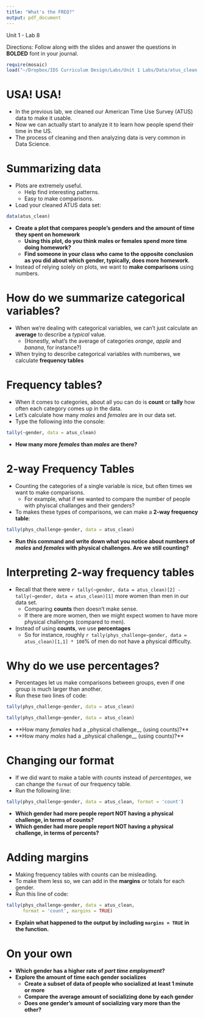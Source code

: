 ```yaml
---
title: "What's the FREQ?"
output: pdf_document
---
```


Unit 1 - Lab 8

Directions: Follow along with the slides and answer the questions in **BOLDED** font in your journal.

```r
require(mosaic)
load("~/Dropbox/IDS Curriculum Design/Labs/Unit 1 Labs/Data/atus_clean.RData")
```


USA! USA!
=========

- In the previous lab, we cleaned our American Time Use Survey (ATUS) data to make it usable.
- Now we can actually start to analyze it to learn how people spend their time in the US.
- The process of cleaning and then analyzing data is very common in Data Science.



Summarizing data
================

- Plots are extremely useful.
    - Help find interesting patterns.
    - Easy to make comparisons.
- Load your cleaned ATUS data set:
```r
data(atus_clean)
```
- **Create a plot that compares people's genders and the amount of time they spent on homework**
    - **Using this plot, do you think males or females spend more time doing homework?**
    - **Find someone in your class who came to the opposite conclusion as you did about which gender, typically, does more homework**.

- Instead of relying solely on plots, we want to **make comparisons** using numbers.


How do we summarize categorical variables?
=================================

- When we're dealing with categorical variables, we can't just calculate an **average** to describe a _typical_ value.
    - (Honestly, what's the average of categories _orange_, _apple_ and _banana_, for instance?)
- When trying to describe categorical variables with numberws, we calculate **frequency tables**

Frequency tables?
=================

- When it comes to categories, about all you can do is **count** or **tally** how often each category comes up in the data.
- Let's calculate how many _males_ and _females_ are in our data set.
- Type the following into the console:
```r
tally(~gender, data = atus_clean)
```
- **How many more _females_ than _males_ are there?**

2-way Frequency Tables
======================

- Counting the categories of a single variable is nice, but often times we want to make comparisons.
    - For example, what if we wanted to compare the number of people with phyiscal challanges and their genders?
- To makes these types of comparisons, we can make a **2-way frequency table**:
```r
tally(phys_challenge~gender, data = atus_clean)
```
- **Run this command and write down what you notice about numbers of _males_ and _females_ with physical challenges. Are we still counting?**

Interpreting 2-way frequency tables
===================================

- Recall that  there were `r tally(~gender, data = atus_clean)[2] - tally(~gender, data = atus_clean)[1]` more women than men in our data set.
    - Comparing **counts** then doesn't make sense.
    - If there are more women, then we might  expect women to have more physical challenges (compared to men).
- Instead of using **counts**, we use **percentages**
    - So for instance, roughly `r tally(phys_challenge~gender, data = atus_clean)[1,1] * 100`% of men do not have a physical difficulty.
    
Why do we use percentages?
==========================

- Percentages let us make comparisons between groups, even if one group is much larger than another.
- Run these two lines of code:

```r
tally(phys_challenge~gender, data = atus_clean)
```

```r
tally(phys_challenge~gender, data = atus_clean)
```

- **How many _females_ had a _physical challenge__ (using counts)?**
- **How many _males_ had a _physical challenge__ (using counts)?**

Changing our format
===================

- If we did want to make a table with _counts_ instead of _percentages_, we can change the `format` of our frequency table.
- Run the following line:
```r
tally(phys_challenge~gender, data = atus_clean, format = 'count')
```
- **Which gender had more people report NOT having a physical challenge, in terms of counts?**
- **Which gender had more people report NOT having a physical challenge, in terms of percents?**

Adding margins
==============

- Making frequency tables with counts can be misleading.
- To make them less so, we can add in the **margins** or totals for each gender.
- Run this line of code:
```r
tally(phys_challenge~gender, data = atus_clean, 
      format = 'count', margins = TRUE)
```
- **Explain what happened to the output by including `margins = TRUE` in the function.**


On your own
===========

- **Which gender has a higher rate of _part time employment_?**
- **Explore the amount of time each gender socializes**
    - **Create a subset of data of people who socialized at least 1 minute or more**
    - **Compare the average amount of socializing done by each gender**
    - **Does one gender's amount of socializing vary more than the other?**




